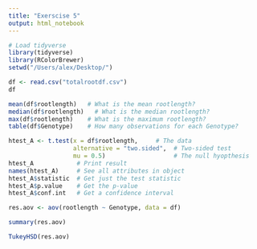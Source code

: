 ```yaml
---
title: "Exerscise 5"
output: html_notebook
---
```


```r
# Load tidyverse
library(tidyverse)
library(RColorBrewer)
setwd("/Users/alex/Desktop/")

df <- read.csv("totalrootdf.csv")
df
```
```r
mean(df$rootlength)   # What is the mean rootlength?
median(df$rootlength)   # What is the median rootlength?
max(df$rootlength)    # What is the maximum rootlength?
table(df$Genotype)    # How many observations for each Genotype?

```


```r
htest_A <- t.test(x = df$rootlength,     # The data
                  alternative = "two.sided",  # Two-sided test
                  mu = 0.5)                   # The null hyopthesis
htest_A            # Print result
names(htest_A)     # See all attributes in object
htest_A$statistic  # Get just the test statistic
htest_A$p.value    # Get the p-value
htest_A$conf.int   # Get a confidence interval

```

```r
res.aov <- aov(rootlength ~ Genotype, data = df)

summary(res.aov)

TukeyHSD(res.aov)

```
